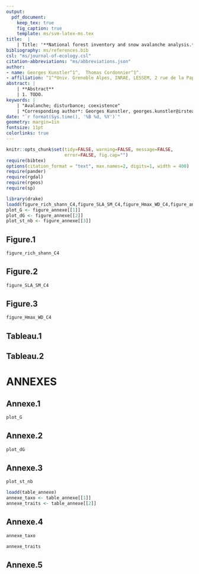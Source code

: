 ```yaml
---
output:
  pdf_document:
    keep_tex: true
    fig_caption: true
    template: ms/svm-latex-ms.tex
title:  |
    | Title: '**National forest inventory and snow avalanche analysis.**' 
bibliography: ms/references.bib
csl: "ms/journal-of-ecology.csl"
citation-abbreviations: "ms/abbreviations.json"
author:
- name: Georges Kunstler^1^,  Thomas Cordonnier^1^.
- affiliation: ^1^*Univ. Grenoble Alpes, INRAE, LESSEM, 2 rue de la Papeterie-BP 76, F-38402 St-Martin-d'Hères, France.* 
abstract: |
    | **Abstract** 
    | 1. TODO.
keywords: | 
    | "Avalanche; disturbance; coexistence"
    | *Corresponding author*: Georges Kunstler, georges.kunstler@irstea.fr, +33 4 76 76 27 61,  2 Rue de la Papeterie, 38402 Saint-Martin-d'Heres
date: "`r format(Sys.time(), '%B %d, %Y')`"
geometry: margin=1in
fontsize: 11pt
colorlinks: true
---
```


```r
knitr::opts_chunk$set(tidy=FALSE, warning=FALSE, message=FALSE,
                      error=FALSE, fig.cap="")
require(bibtex)
options(citation_format = "text", max.names=2, digits=1, width = 400)
require(pander)
require(rgdal)
require(rgeos)
require(sp)

```

```r
library(drake)
loadd(figure_rich_shann_C4,figure_SLA_SM_C4,figure_Hmax_WD_C4,figure_annexe)
plot_G <- figure_annexe[[1]]
plot_dG <- figure_annexe[[2]]
plot_st_nb <- figure_annexe[[3]]
```

## Figure.1
```r
figure_rich_shann_C4
```

## Figure.2
```r
figure_SLA_SM_C4
```


## Figure.3
```r
figure_Hmax_WD_C4
```

## Tableau.1


## Tableau.2



# ANNEXES

## Annexe.1
```r
plot_G
```

## Annexe.2
```r
plot_dG
```

## Annexe.3
```r
plot_st_nb
```

```r
loadd(table_annexe)
annexe_taxo <- table_annexe[[1]]
annexe_traits <- table_annexe[[2]]
```

## Annexe.4 
```r
annexe_taxo
```

```r
annexe_traits
```



## Annexe.5

